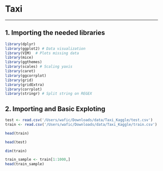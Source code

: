 # Taxi
***

## 1. Importing the needed libraries
```r
library(dplyr)
library(ggplot2) # Data visualization
library(VIM)  # Plots missing data
library(mice)
library(ggthemes)
library(scales) # Scaling yaxis
library(caret)
library(ggcorrplot)
library(grid)
library(gridExtra)
library(corrplot)
library(stringr) # Split string on REGEX
```

## 2. Importing and Basic Exploting
```r
test <- read.csv('/Users/wafic/Downloads/data/Taxi_Kaggle/test.csv')
train <- read.csv('/Users/wafic/Downloads/data/Taxi_Kaggle/train.csv')
```


```r
head(train)
```

```r
head(test)
```


```r
dim(train)
```

```r
train_sample <- train[1:1000,]
head(train_sample)
```


